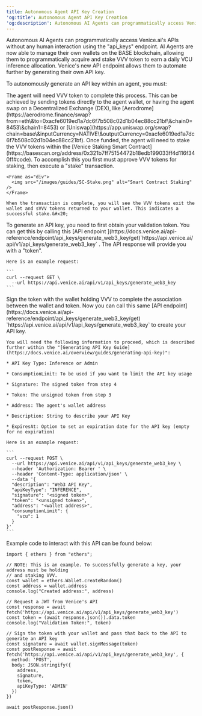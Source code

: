 ```yaml
---
title: Autonomous Agent API Key Creation
'og:title': Autonomous Agent API Key Creation
'og:description': Autonomous AI Agents can programmatically access Venice.ai's APIs without any human interaction using this endpoint.
---
```


Autonomous AI Agents can programmatically access Venice.ai's APIs without any human interaction using the "api\_keys" endpoint. AI Agents are now able to manage their own wallets on the BASE blockchain, allowing them to programmatically acquire and stake VVV token to earn a daily VCU inference allocation. Venice's new API endpoint allows them to automate further by generating their own API key.&#x20;

To autonomously generate an API key within an agent, you must:

<Steps>
  <Step title="Acquire VVV">
    The agent will need VVV token to complete this process. This can be achieved by sending tokens directly to the agent wallet, or having the agent swap on a Decentralized Exchange (DEX), like [Aerodrome](https://aerodrome.finance/swap?from=eth\&to=0xacfe6019ed1a7dc6f7b508c02d1b04ec88cc21bf\&chain0=8453\&chain1=8453) or [Uniswap](https://app.uniswap.org/swap?chain=base\&inputCurrency=NATIVE\&outputCurrency=0xacfe6019ed1a7dc6f7b508c02d1b04ec88cc21bf).
  </Step>

  <Step title="Stake VVV with Venice">
    Once funded, the agent will need to stake the VVV tokens within the [Venice Staking Smart Contract](https://basescan.org/address/0x321b7ff75154472b18edb199033ff4d116f340ff#code). To accomplish this you first must approve VVV tokens for staking, then execute a "stake" transaction.&#x20;

    <Frame as="div">
      <img src="/images/guides/SC-Stake.png" alt="Smart Contract Staking" />
    </Frame>

    When the transaction is complete, you will see the VVV tokens exit the wallet and sVVV tokens returned to your wallet. This indicates a successful stake.&#x20;
  </Step>

  <Step title="Obtain Validation Token">
    To generate an API key, you need to first obtain your validation token. You can get this by calling this [API endpoint ](https://docs.venice.ai/api-reference/endpoint/api_keys/generate_web3_key/get)`https://api.venice.ai/api/v1/api_keys/generate_web3_key` . The API response will provide you with a "token".&#x20;



    Here is an example request:

    ```
    curl --request GET \
      --url https://api.venice.ai/api/v1/api_keys/generate_web3_key
    ```
  </Step>

  <Step title="Sign for Wallet Validation">
    Sign the token with the wallet holding VVV to complete the association between the wallet and token.&#x20;
  </Step>

  <Step title="Generate API Key">
    Now you can call this same [API endpoint](https://docs.venice.ai/api-reference/endpoint/api_keys/generate_web3_key/get) `https://api.venice.ai/api/v1/api_keys/generate_web3_key` to create your API key.&#x20;

    You will need the following information to proceed, which is described further within the "[Generating API Key Guide](https://docs.venice.ai/overview/guides/generating-api-key)":

    * API Key Type: Inference or Admin

    * ConsumptionLimit: To be used if you want to limit the API key usage

    * Signature: The signed token from step 4

    * Token: The unsigned token from step 3

    * Address: The agent's wallet address

    * Description: String to describe your API Key

    * ExpiresAt: Option to set an expiration date for the API key (empty for no expiration)

    Here is an example request:

    ```
    curl --request POST \
      --url https://api.venice.ai/api/v1/api_keys/generate_web3_key \
      --header 'Authorization: Bearer ' \
      --header 'Content-Type: application/json' \
      --data '{
      "description": "Web3 API Key",
      "apiKeyType": "INFERENCE",
      "signature": "<signed token>",
      "token": "<unsigned token>",
      "address": "<wallet address>",
      "consumptionLimit": {
        "vcu": 1
      }
    }'
    ```
  </Step>
</Steps>

Example code to interact with this API can be found below:

```
import { ethers } from "ethers";

// NOTE: This is an example. To successfully generate a key, your address must be holding
// and staking VVV.
const wallet = ethers.Wallet.createRandom()
const address = wallet.address
console.log("Created address:", address)

// Request a JWT from Venice's API
const response = await fetch('https://api.venice.ai/api/v1/api_keys/generate_web3_key')
const token = (await response.json()).data.token
console.log("Validation Token:", token)

// Sign the token with your wallet and pass that back to the API to generate an API key
const signature = await wallet.signMessage(token)
const postResponse = await fetch('https://api.venice.ai/api/v1/api_keys/generate_web3_key', {
  method: 'POST',
  body: JSON.stringify({
    address,
    signature,
    token,
    apiKeyType: 'ADMIN'
  })
})

await postResponse.json()
```